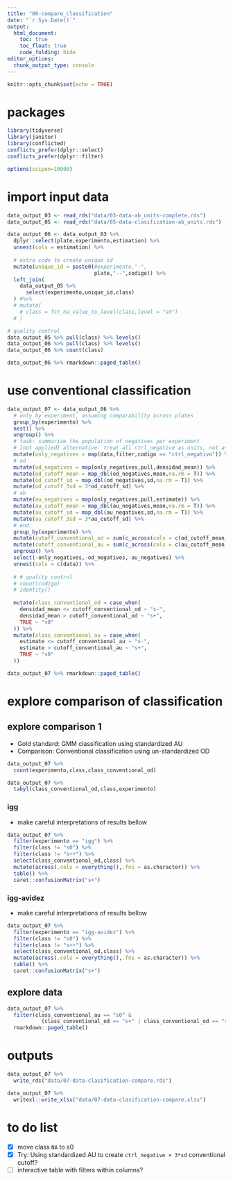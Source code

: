 ```yaml
---
title: "06-compare_classification"
date: "`r Sys.Date()`"
output: 
  html_document:
    toc: true
    toc_float: true
    code_folding: hide
editor_options: 
  chunk_output_type: console
---
```


```r
knitr::opts_chunk$set(echo = TRUE)
```

# packages

```r
library(tidyverse)
library(janitor)
library(conflicted)
conflicts_prefer(dplyr::select)
conflicts_prefer(dplyr::filter)
```

```r
options(scipen=10000)
```

# import input data

```r
data_output_03 <- read_rds("data/03-data-ab_units-complete.rds")
data_output_05 <- read_rds("data/05-data-clasification-ab_units.rds")
```

```r
data_output_06 <- data_output_03 %>%
  dplyr::select(plate,experimento,estimation) %>% 
  unnest(cols = estimation) %>% 
  
  # extra code to create unique id
  mutate(unique_id = paste0(#experimento,"-",
                            plate,"--",codigo)) %>% 
  left_join(
    data_output_05 %>% 
      select(experimento,unique_id,class)
  ) #%>% 
  # mutate(
    # class = fct_na_value_to_level(class,level = "s0")
  # )
```

```r
# quality control
data_output_05 %>% pull(class) %>% levels()
data_output_06 %>% pull(class) %>% levels()
data_output_06 %>% count(class)
```

```r
data_output_06 %>% rmarkdown::paged_table()
```

# use conventional classification

```r
data_output_07 <- data_output_06 %>% 
  # only by experiment, assuming comparability across plates
  group_by(experimento) %>% 
  nest() %>% 
  ungroup() %>% 
  # task: summarize the population of negatives per experiment
  # [not applied] alternative: treat all ctrl_negative as units, not as replicates
  mutate(only_negatives = map(data,filter,codigo == "ctrl_negativo")) %>% 
  # od
  mutate(od_negatives = map(only_negatives,pull,densidad_mean)) %>% 
  mutate(od_cutoff_mean = map_dbl(od_negatives,mean,na.rm = T)) %>% 
  mutate(od_cutoff_sd = map_dbl(od_negatives,sd,na.rm = T)) %>% 
  mutate(od_cutoff_3sd = 3*od_cutoff_sd) %>% 
  # ab
  mutate(au_negatives = map(only_negatives,pull,estimate)) %>% 
  mutate(au_cutoff_mean = map_dbl(au_negatives,mean,na.rm = T)) %>% 
  mutate(au_cutoff_sd = map_dbl(au_negatives,sd,na.rm = T)) %>% 
  mutate(au_cutoff_3sd = 3*au_cutoff_sd) %>%
  # end
  group_by(experimento) %>% 
  mutate(cutoff_conventional_od = sum(c_across(cols = c(od_cutoff_mean,od_cutoff_3sd)),na.rm = T)) %>% 
  mutate(cutoff_conventional_au = sum(c_across(cols = c(au_cutoff_mean,au_cutoff_3sd)),na.rm = T)) %>% 
  ungroup() %>%
  select(-only_negatives,-od_negatives,-au_negatives) %>% 
  unnest(cols = c(data)) %>%
  
  # # quality control
  # count(codigo)
  # identity()
  
  mutate(class_conventional_od = case_when(
    densidad_mean <= cutoff_conventional_od ~ "s-",
    densidad_mean > cutoff_conventional_od ~ "s+",
    TRUE ~ "s0"
  )) %>% 
  mutate(class_conventional_au = case_when(
    estimate <= cutoff_conventional_au ~ "s-",
    estimate > cutoff_conventional_au ~ "s+",
    TRUE ~ "s0"
  ))
```

```r
data_output_07 %>% rmarkdown::paged_table()
```


# explore comparison of classification

## explore comparison 1

- Gold standard: GMM classification using standardized AU
- Comparison: Conventional classification using un-standardized OD

```r
data_output_07 %>%
  count(experimento,class,class_conventional_od)
```

```r
data_output_07 %>% 
  tabyl(class_conventional_od,class,experimento)
```

### igg

- make careful interpretations of results bellow

```r
data_output_07 %>% 
  filter(experimento == "igg") %>% 
  filter(class != "s0") %>% 
  filter(class != "s++") %>% 
  select(class_conventional_od,class) %>% 
  mutate(across(.cols = everything(),.fns = as.character)) %>% 
  table() %>% 
  caret::confusionMatrix("s+")
```

### igg-avidez

- make careful interpretations of results bellow

```r
data_output_07 %>% 
  filter(experimento == "igg-avidez") %>% 
  filter(class != "s0") %>% 
  filter(class != "s++") %>% 
  select(class_conventional_od,class) %>% 
  mutate(across(.cols = everything(),.fns = as.character)) %>% 
  table() %>% 
  caret::confusionMatrix("s+")
```

<!--

## explore comparison 2

- Gold standard: GMM classification using standardized AU
- Comparison: Conventional classification using standardized AU

Here I drop the observations with `NaN` in AU estimation

```r
data_output_07 %>%
  filter(!class_conventional_au=="s0") %>% 
  count(experimento,class,class_conventional_au)
```

```r
data_output_07 %>% 
  filter(!class_conventional_au=="s0") %>% 
  tabyl(class_conventional_au,class,experimento)
```

## explore comparison 3

- Gold standard: Conventional classification using standardized AU
- Comparison: Conventional classification using un-standardized OD

Here I drop the observations with `NaN` in AU estimation

```r
data_output_07 %>%
  # filter(!class_conventional_au=="s0") %>% 
  count(experimento,class_conventional_od,class_conventional_au)
```

```r
data_output_07 %>% 
  # filter(!class_conventional_au=="s0") %>% 
  tabyl(class_conventional_od,class_conventional_au,experimento)
```

-->

## explore data

```r
data_output_07 %>% 
  filter(class_conventional_au == "s0" &
           (class_conventional_od == "s+" | class_conventional_od == "s-")) %>% 
  rmarkdown::paged_table()
```


<!-- # interactive table -->

<!-- ```{r} -->
<!-- DT::datatable(data_output_07) -->
<!-- ``` -->

# outputs

```r
data_output_07 %>% 
  write_rds("data/07-data-clasification-compare.rds")

data_output_07 %>% 
  writexl::write_xlsx("data/07-data-clasification-compare.xlsx")
```

# to do list

- [x] move class `NA` to s0
- [x] Try: Using standardized AU to create `ctrl_negative + 3*sd` conventional cutoff?
- [ ] interactive table with filters within columns?